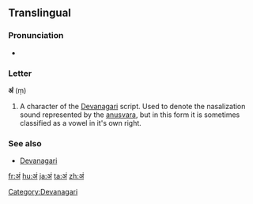 {{also|अ|अँ}}
==Translingual==
{{attention|sa}}{{attention|hi}}

===Pronunciation===
* {{IPA|/əŋ/|lang=mul}}

===Letter===
'''अं''' (ṃ)

# A character of the [[Devanagari]] script.  Used to denote the nasalization sound represented by the [[anusvara]], but in this form it is sometimes classified as a vowel in it's own right.

===See also===
* [[w:Devanagari|Devanagari]]

[[Category:Devanagari]]

[[fr:अं]]
[[hu:अं]]
[[ja:अं]]
[[ta:अं]]
[[zh:अं]]